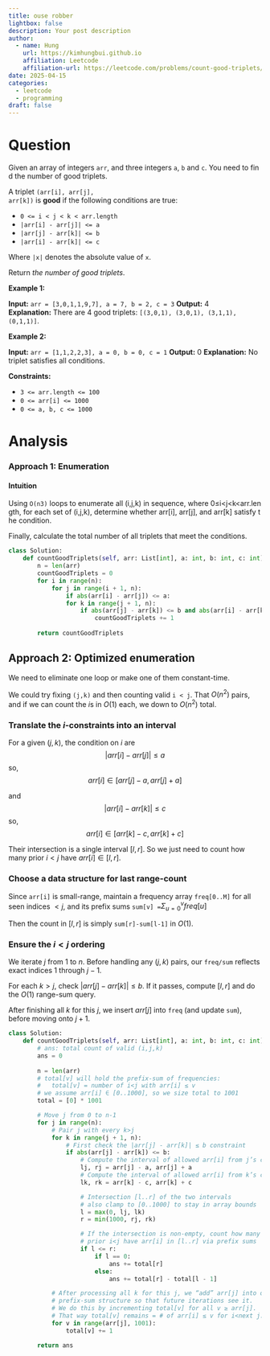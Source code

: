 ```yaml
---
title: ouse robber
lightbox: false
description: Your post description
author:
  - name: Hung
    url: https://kimhungbui.github.io
    affiliation: Leetcode
    affiliation-url: https://leetcode.com/problems/count-good-triplets/editorial/?envType=daily-question&envId=2025-04-15
date: 2025-04-15
categories:
  - leetcode
  - programming
draft: false
---
```

# Question

Given an array of integers `arr`, and three integers `a`, `b` and `c`. You need to find the number of good triplets.

A triplet `(arr[i], arr[j], arr[k])` is **good** if the following conditions are true:

- `0 <= i < j < k < arr.length`
- `|arr[i] - arr[j]| <= a`
- `|arr[j] - arr[k]| <= b`
- `|arr[i] - arr[k]| <= c`

Where `|x|` denotes the absolute value of `x`.

Return _the number of good triplets_.

**Example 1:**

**Input:** `arr = [3,0,1,1,9,7], a = 7, b = 2, c = 3`
**Output:** 4
**Explanation:** There are 4 good triplets: `[(3,0,1), (3,0,1), (3,1,1), (0,1,1)]`.

**Example 2:**

**Input:** `arr = [1,1,2,2,3], a = 0, b = 0, c = 1`
**Output:** 0
**Explanation:** No triplet satisfies all conditions.

**Constraints:**

- `3 <= arr.length <= 100`
- `0 <= arr[i] <= 1000`
- `0 <= a, b, c <= 1000`

# Analysis 

### Approach 1: Enumeration

#### Intuition

Using `O(n3)` loops to enumerate all (i,j,k) in sequence, where 0≤i<j<k<arr.length, for each set of (i,j,k), determine whether arr[i], arr[j], and arr[k] satisfy the condition.

Finally, calculate the total number of all triplets that meet the conditions.

``` python
class Solution:
    def countGoodTriplets(self, arr: List[int], a: int, b: int, c: int) -> int:
        n = len(arr)
        countGoodTriplets = 0
        for i in range(n):
            for j in range(i + 1, n):
	            if abs(arr[i] - arr[j]) <= a:
                for k in range(j + 1, n):
                    if abs(arr[j] - arr[k]) <= b and abs(arr[i] - arr[k]) <= c:
	                    countGoodTriplets += 1
                        
        return countGoodTriplets
```

## Approach 2: Optimized enumeration

We need to eliminate one loop or make one of them constant-time.

We could try fixing `(j,k)` and then counting valid `i < j`. That $O(n^2)$ pairs, and if we can count the $i$s in $O(1)$ each, we down to $O(n^2)$ total.

### Translate the $i$-constraints into an interval

For a given $(j,k)$, the condition on $i$ are $$|arr[i] - arr[j]| \leq a$$
so,
$$arr[i] \in [arr[j]-a, arr[j]+a]$$

and 
$$|arr[i]-arr[k]|\leq c$$
so,
$$arr[i]\in[arr[k]-c, arr[k]+c]$$

Their intersection is a single interval $[l, r]$. So we just need to count how many prior $i<j$ have $arr[i] \in [l, r]$.

### Choose a data structure for last range-count

Since `arr[i]` is small-range, maintain a frequency array `freq[0..M]` for all seen indices $<j$, and its prefix sums `sum[v] = `$\Sigma_{u=0}^v freq[u]$ 

Then the count in $[l, r]$ is simply `sum[r]-sum[l-1]` in $O(1)$.

### Ensure the $i<j$ ordering

We iterate $j$ from 1 to $n$. Before handling any $(j, k)$ pairs, our `freq/sum` reflects exact indices 1 through $j-1$.

For each $k>j$, check $|arr[j] - arr[k]|\leq b$. If it passes, compute $[l, r]$ and do the $O(1)$ range-sum query.

After finishing all $k$ for this $j$, we insert $arr[j]$ into `freq` (and update `sum`), before moving onto $j + 1$.

``` python
class Solution:
    def countGoodTriplets(self, arr: List[int], a: int, b: int, c: int) -> int:
        # ans: total count of valid (i,j,k)
        ans = 0
        
        n = len(arr)
        # total[v] will hold the prefix-sum of frequencies:
        #   total[v] = number of i<j with arr[i] ≤ v
        # we assume arr[i] ∈ [0..1000], so we size total to 1001
        total = [0] * 1001

        # Move j from 0 to n-1
        for j in range(n):
            # Pair j with every k>j
            for k in range(j + 1, n):
                # First check the |arr[j] - arr[k]| ≤ b constraint
                if abs(arr[j] - arr[k]) <= b:
                    # Compute the interval of allowed arr[i] from j’s constraint
                    lj, rj = arr[j] - a, arr[j] + a
                    # Compute the interval of allowed arr[i] from k’s constraint
                    lk, rk = arr[k] - c, arr[k] + c

                    # Intersection [l..r] of the two intervals
                    # also clamp to [0..1000] to stay in array bounds
                    l = max(0, lj, lk)
                    r = min(1000, rj, rk)

                    # If the intersection is non-empty, count how many
                    # prior i<j have arr[i] in [l..r] via prefix sums
                    if l <= r:
                        if l == 0:
                            ans += total[r]
                        else:
                            ans += total[r] - total[l - 1]

            # After processing all k for this j, we “add” arr[j] into our
            # prefix-sum structure so that future iterations see it.
            # We do this by incrementing total[v] for all v ≥ arr[j].
            # That way total[v] remains = # of arr[i] ≤ v for i<next j.
            for v in range(arr[j], 1001):
                total[v] += 1

        return ans

```